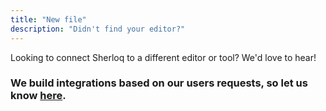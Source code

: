 ```yaml
---
title: "New file"
description: "Didn't find your editor?"
---
```


Looking to connect Sherloq to a different editor or tool? We'd love to hear!&#x20;

### We build integrations based on our users requests, so let us know [here](https://www.sherloqdata.io/other-editor).